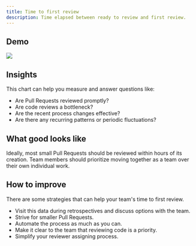 ```yaml
---
title: Time to first review
description: Time elapsed between ready to review and first review.
---
```



## Demo

<Frame>
  <img src="/images/time-to-first-review.png" />
</Frame>

## Insights

This chart can help you measure and answer questions like:

- Are Pull Requests reviewed promptly?
- Are code reviews a bottleneck?
- Are the recent process changes effective?
- Are there any recurring patterns or periodic fluctuations?

## What good looks like

Ideally, most small Pull Requests should be reviewed within hours of its creation. Team members should prioritize moving together as a team over their own individual work.

## How to improve

There are some strategies that can help your team's time to first review.

- Visit this data during retrospectives and discuss options with the team.
- Strive for smaller Pull Requests.
- Automate the process as much as you can.
- Make it clear to the team that reviewing code is a priority.
- Simplify your reviewer assigning process.

<CtaGetStarted />
